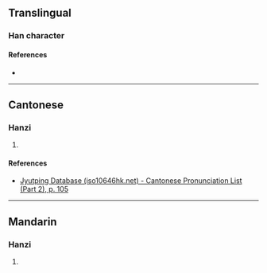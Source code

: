 {{character info/new}}
==Translingual==

===Han character===
{{Han char|rn=60|rad=彳|as=09|sn=12|four=|canj=HODWF|ids=⿰彳柬}}

====References====
* {{Han ref|kx=0370.051|dkj=10143|hdz=20832.031|uh=5F9A|ud=24474}}

----

==Cantonese==

===Hanzi===
{{yue-hanzi|jyut=[[gaan2]]|y=gaan2}}

# {{defn|lang=yue|sort=彳09}}

====References====
* [http://www.iso10646hk.net/jp/document/download.jsp Jyutping Database (iso10646hk.net) - Cantonese Pronunciation List (Part 2), p. 105]

----

==Mandarin==

===Hanzi===
{{cmn-hanzi|pin=[[dōng]] ([[dong1]])|wg=tung<sup>1</sup>}}

# {{defn|lang=cmn|sort=彳09}}
